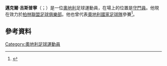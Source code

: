 {{Infobox football biography
| name                = 邁克爾·吉斯普寧<br />Michael Gspurning
| image               =
| caption             = 
| fullname            = 
| nickname            = 
| birth_date          = {{birth date and age|1981|5|02}}
| birth_place         = {{AUT}}[[格拉茲|格拉茲]]
| country             = {{AUT}}
| height              = 195厘米
| position            = [[守門員|守門員]]
| currentclub         = 
| clubnumber          = 
| youthyears1         = 
| youthclubs1         = 
| years1              = 
| clubs1              = 
| caps1               = 
| goals1              = 
| nationalyears1      = 
| nationalteam1       = 
| nationalcaps1       = 
| nationalgoals1      = 
| medaltemplates      = 
| club-update         = <!--最後更新-->
| nationalteam-update = 
}}
'''邁克爾·吉斯普寧'''（{{lang-de|Michael Gspurning}}；{{bd|1981年|5月2日}}）是一位[[奧地利|奧地利]]足球運動員，在場上的位置是[[守門員|守門員]]。他現在效力於[[柏林聯盟足球俱樂部|柏林聯盟足球俱樂部]]。他也曾代表[[奧地利國家足球隊|奧地利國家足球隊]]參賽<ref name="TFF-turkey">{{citation |date=November 19, 2008 |title=Austria 2-4 Turkey |work=[[Turkish_Football_Federation|Turkish Football Federation]] |url=http://www.tff.org/default.aspx?pageID=471&ftxtID=5497 |accessdate=January 4, 2013 |archive-date=2016-01-11 |archive-url=https://web.archive.org/web/20160111005449/http://www.tff.org/default.aspx?pageID=471&ftxtID=5497 |dead-url=no }}</ref>。

==參考資料==
{{Reflist}}

{{DEFAULTSORT: Gspurning, Michael}}
[[Category:奧地利足球運動員|Category:奧地利足球運動員]]

{{Sport-bio-stub}}